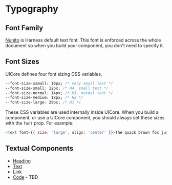 
<Meta title="Foundation/Typography" />

# Typography

## Font Family

[Nunito](https://fonts.google.com/specimen/Nunito?selection.family=Nunito) is Harness default text font. This font is enforced across the whole document so when you build your component, you don't need to specify it.

## Font Sizes

UICore defines four font sizing CSS variables.

```css
--font-size-xsmall: 10px; /* very small text */
--font-size-small: 12px; /* H4, small text */
--font-size-normal: 14px; /* H3, normal text */
--font-size-medium: 18px; /* H2 */
--font-size-large: 29px; /* H1 */
```

These CSS variables are used internally inside UICore. When you build a component, or use a UICore component, you should always set these sizes with the `font` prop. For example:

```js
<Text font={{ size: 'large', align: 'center' }}>The quick brown fox jumps over the lazy dog</Text>
```

## Textual Components

- [Heading](/heading)
- [Text](/text)
- [Link](/link)
- [Code](/code) - TBD
